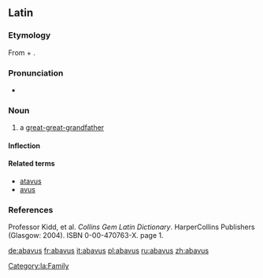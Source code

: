 ==Latin==

===Etymology===
From {{term|ab|lang=la}} + {{term|avus||grandfather|lang=la}}.

===Pronunciation===
* {{a|Classical}} {{IPA|/ˈa.ba.wus/|lang=la}}

===Noun===
{{la-noun|abavus|abavi|abavī|m|second}}

# a [[great-great-grandfather]]

====Inflection====
{{la-decl-2nd|abav}}

====Related terms====
* [[atavus]]
* [[avus]]

===References===
Professor Kidd, et al. ''Collins Gem Latin Dictionary''. HarperCollins Publishers (Glasgow: 2004). ISBN 0-00-470763-X. page 1.

[[Category:la:Family]]

[[de:abavus]]
[[fr:abavus]]
[[it:abavus]]
[[pl:abavus]]
[[ru:abavus]]
[[zh:abavus]]
